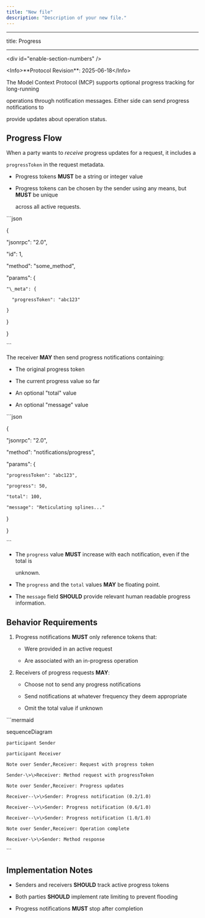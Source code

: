 ```yaml
---
title: "New file"
description: "Description of your new file."
---
```


---

title: Progress

---

\<div id="enable-section-numbers" /\>

\<Info\>\*\*Protocol Revision\*\*: 2025-06-18\</Info\>

The Model Context Protocol (MCP) supports optional progress tracking for long-running

operations through notification messages. Either side can send progress notifications to

provide updates about operation status.

## Progress Flow

When a party wants to _receive_ progress updates for a request, it includes a

`progressToken` in the request metadata.

- Progress tokens **MUST** be a string or integer value

- Progress tokens can be chosen by the sender using any means, but **MUST** be unique

  across all active requests.

\`\`\`json

{

  "jsonrpc": "2.0",

  "id": 1,

  "method": "some_method",

  "params": {

    "\_meta": {

      "progressToken": "abc123"

    }

  }

}

\`\`\`

The receiver **MAY** then send progress notifications containing:

- The original progress token

- The current progress value so far

- An optional "total" value

- An optional "message" value

\`\`\`json

{

  "jsonrpc": "2.0",

  "method": "notifications/progress",

  "params": {

    "progressToken": "abc123",

    "progress": 50,

    "total": 100,

    "message": "Reticulating splines..."

  }

}

\`\`\`

- The `progress` value **MUST** increase with each notification, even if the total is

  unknown.

- The `progress` and the `total` values **MAY** be floating point.

- The `message` field **SHOULD** provide relevant human readable progress information.

## Behavior Requirements

1. Progress notifications **MUST** only reference tokens that:

   - Were provided in an active request

   - Are associated with an in-progress operation

2. Receivers of progress requests **MAY**:

   - Choose not to send any progress notifications

   - Send notifications at whatever frequency they deem appropriate

   - Omit the total value if unknown

\`\`\`mermaid

sequenceDiagram

    participant Sender

    participant Receiver

    Note over Sender,Receiver: Request with progress token

    Sender-\>\>Receiver: Method request with progressToken

    Note over Sender,Receiver: Progress updates

    Receiver--\>\>Sender: Progress notification (0.2/1.0)

    Receiver--\>\>Sender: Progress notification (0.6/1.0)

    Receiver--\>\>Sender: Progress notification (1.0/1.0)

    Note over Sender,Receiver: Operation complete

    Receiver-\>\>Sender: Method response

\`\`\`

## Implementation Notes

- Senders and receivers **SHOULD** track active progress tokens

- Both parties **SHOULD** implement rate limiting to prevent flooding

- Progress notifications **MUST** stop after completion